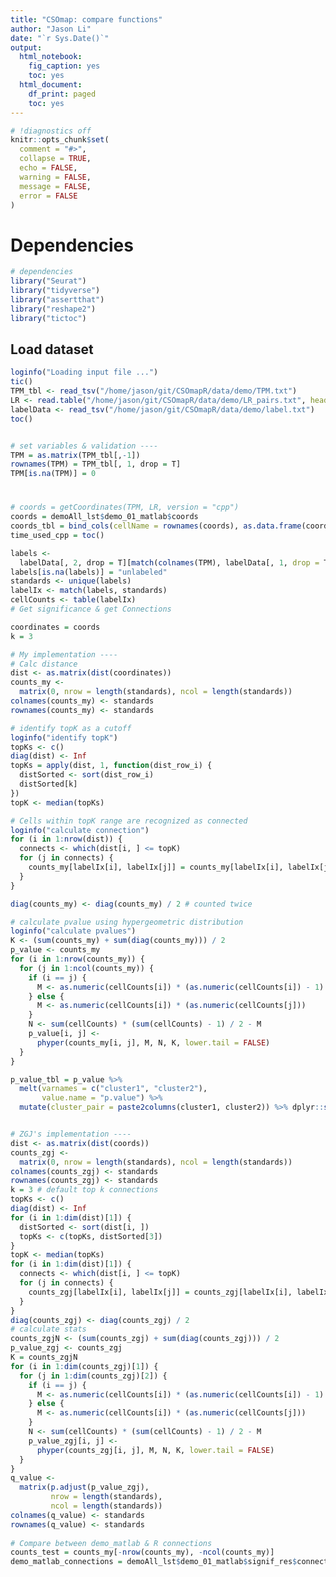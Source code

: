```yaml
---
title: "CSOmap: compare functions"
author: "Jason Li"
date: "`r Sys.Date()`"
output:
  html_notebook:
    fig_caption: yes
    toc: yes
  html_document:
    df_print: paged
    toc: yes
---
```


```r
# !diagnostics off
knitr::opts_chunk$set(
  comment = "#>",
  collapse = TRUE,
  echo = FALSE,
  warning = FALSE,
  message = FALSE,
  error = FALSE
)
```

# Dependencies
```r
# dependencies
library("Seurat")
library("tidyverse")
library("assertthat")
library("reshape2")
library("tictoc")


```

## Load dataset
```r
loginfo("Loading input file ...")
tic()
TPM_tbl <- read_tsv("/home/jason/git/CSOmapR/data/demo/TPM.txt")
LR <- read.table("/home/jason/git/CSOmapR/data/demo/LR_pairs.txt", header = FALSE, sep = "\t")
labelData <- read_tsv("/home/jason/git/CSOmapR/data/demo/label.txt")
toc()


# set variables & validation ----
TPM = as.matrix(TPM_tbl[,-1])
rownames(TPM) = TPM_tbl[, 1, drop = T] 
TPM[is.na(TPM)] = 0

```

# 
```r
# coords = getCoordinates(TPM, LR, version = "cpp")
coords = demoAll_lst$demo_01_matlab$coords
coords_tbl = bind_cols(cellName = rownames(coords), as.data.frame(coords))
time_used_cpp = toc()

labels <-
  labelData[, 2, drop = T][match(colnames(TPM), labelData[, 1, drop = T])]
labels[is.na(labels)] = "unlabeled"
standards <- unique(labels)
labelIx <- match(labels, standards)
cellCounts <- table(labelIx)
# Get significance & get Connections

coordinates = coords
k = 3
```

```r

# My implementation ----
# Calc distance
dist <- as.matrix(dist(coordinates))
counts_my <-
  matrix(0, nrow = length(standards), ncol = length(standards))
colnames(counts_my) <- standards
rownames(counts_my) <- standards

# identify topK as a cutoff
loginfo("identify topK")
topKs <- c()
diag(dist) <- Inf
topKs = apply(dist, 1, function(dist_row_i) {
  distSorted <- sort(dist_row_i)
  distSorted[k]
})
topK <- median(topKs)

# Cells within topK range are recognized as connected
loginfo("calculate connection")
for (i in 1:nrow(dist)) {
  connects <- which(dist[i, ] <= topK)
  for (j in connects) {
    counts_my[labelIx[i], labelIx[j]] = counts_my[labelIx[i], labelIx[j]] + 1
  }
}

diag(counts_my) <- diag(counts_my) / 2 # counted twice

# calculate pvalue using hypergeometric distribution
loginfo("calculate pvalues")
K <- (sum(counts_my) + sum(diag(counts_my))) / 2
p_value <- counts_my
for (i in 1:nrow(counts_my)) {
  for (j in 1:ncol(counts_my)) {
    if (i == j) {
      M <- as.numeric(cellCounts[i]) * (as.numeric(cellCounts[i]) - 1)
    } else {
      M <- as.numeric(cellCounts[i]) * (as.numeric(cellCounts[j]))
    }
    N <- sum(cellCounts) * (sum(cellCounts) - 1) / 2 - M
    p_value[i, j] <-
      phyper(counts_my[i, j], M, N, K, lower.tail = FALSE)
  }
}

p_value_tbl = p_value %>%
  melt(varnames = c("cluster1", "cluster2"),
       value.name = "p.value") %>%
  mutate(cluster_pair = paste2columns(cluster1, cluster2)) %>% dplyr::select(cluster_pair, p.value) %>% distinct() %>% mutate(q.value = p.adjust(p.value))


# ZGJ's implementation ----
dist <- as.matrix(dist(coords))
counts_zgj <-
  matrix(0, nrow = length(standards), ncol = length(standards))
colnames(counts_zgj) <- standards
rownames(counts_zgj) <- standards
k = 3 # default top k connections
topKs <- c()
diag(dist) <- Inf
for (i in 1:dim(dist)[1]) {
  distSorted <- sort(dist[i, ])
  topKs <- c(topKs, distSorted[3])
}
topK <- median(topKs)
for (i in 1:dim(dist)[1]) {
  connects <- which(dist[i, ] <= topK)
  for (j in connects) {
    counts_zgj[labelIx[i], labelIx[j]] = counts_zgj[labelIx[i], labelIx[j]] + 1
  }
}
diag(counts_zgj) <- diag(counts_zgj) / 2
# calculate stats
counts_zgjN <- (sum(counts_zgj) + sum(diag(counts_zgj))) / 2
p_value_zgj <- counts_zgj
K = counts_zgjN
for (i in 1:dim(counts_zgj)[1]) {
  for (j in 1:dim(counts_zgj)[2]) {
    if (i == j) {
      M <- as.numeric(cellCounts[i]) * (as.numeric(cellCounts[i]) - 1)
    } else {
      M <- as.numeric(cellCounts[i]) * (as.numeric(cellCounts[j]))
    }
    N <- sum(cellCounts) * (sum(cellCounts) - 1) / 2 - M
    p_value_zgj[i, j] <-
      phyper(counts_zgj[i, j], M, N, K, lower.tail = FALSE)
  }
}
q_value <-
  matrix(p.adjust(p_value_zgj),
         nrow = length(standards),
         ncol = length(standards))
colnames(q_value) <- standards
rownames(q_value) <- standards
  
# Compare between demo_matlab & R connections
counts_test = counts_my[-nrow(counts_my), -ncol(counts_my)]
demo_matlab_connections = demoAll_lst$demo_01_matlab$signif_res$connections

```


